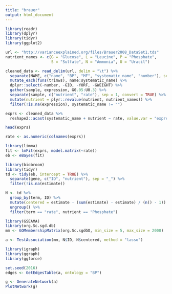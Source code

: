 ```yaml
---
title: "brauer"
output: html_document
---
```


```r
library(readr)
library(dplyr)
library(tidyr)
library(ggplot2)

url <- "http://varianceexplained.org/files/Brauer2008_DataSet1.tds"
nutrient_names <- c(G = "Glucose", L = "Leucine", P = "Phosphate",
                    S = "Sulfate", N = "Ammonia", U = "Uracil")

cleaned_data <- read_delim(url, delim = "\t") %>%
  separate(NAME, c("name", "BP", "MF", "systematic_name", "number"), sep = "\\|\\|") %>%
  mutate_each(funs(trimws), name:systematic_name) %>%
  dplyr::select(-number, -GID, -YORF, -GWEIGHT) %>%
  gather(sample, expression, G0.05:U0.3) %>%
  separate(sample, c("nutrient", "rate"), sep = 1, convert = TRUE) %>%
  mutate(nutrient = plyr::revalue(nutrient, nutrient_names)) %>%
  filter(!is.na(expression), systematic_name != "")

exprs <- cleaned_data %>%
  reshape2::acast(systematic_name + nutrient ~ rate, value.var = "expression")

head(exprs)

rate <- as.numeric(colnames(exprs))

library(limma)
fit <- lmFit(exprs, model.matrix(~rate))
eb <- eBayes(fit)

library(biobroom)
library(tidyr)
td <- tidy(eb, intercept = TRUE) %>%
  separate(gene, c("ID", "nutrient"), sep = "_") %>%
  filter(!is.na(estimate))

N <- td %>%
  group_by(term, ID) %>%
  mutate(centered = estimate - (sum(estimate) - estimate) / (n() - 1)) %>%
  ungroup() %>%
  filter(term == "rate", nutrient == "Phosphate")
```

```r
library(GSEAMA)
library(org.Sc.sgd.db)
mm <- GOMembershipMatrix(org.Sc.sgdGO, min_size = 5, max_size = 2000)

a <- TestAssociation(mm, N$ID, N$centered, method = "lasso")
```

```r
library(igraph)
library(ggraph)
library(ggforce)

set.seed(2016)
edges <- GetEdgesTable(a, ontology = "BP")

g <- GenerateNetwork(a)
PlotNetwork(g)
```